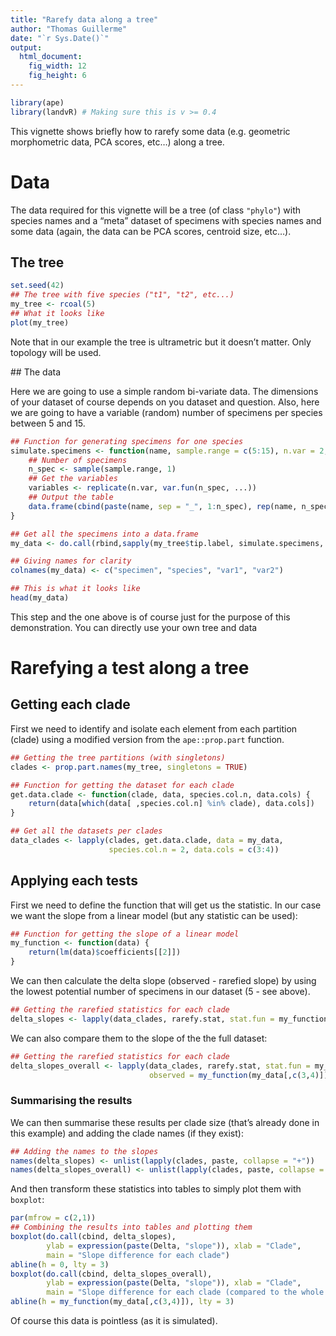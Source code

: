 ```yaml
---
title: "Rarefy data along a tree"
author: "Thomas Guillerme"
date: "`r Sys.Date()`"
output:
  html_document:
    fig_width: 12
    fig_height: 6
---
```


```r
library(ape)
library(landvR) # Making sure this is v >= 0.4
```

This vignette shows briefly how to rarefy some data (e.g. geometric morphometric data, PCA scores, etc...) along a tree.

# Data

The data required for this vignette will be a tree (of class `"phylo"`) with species names and a "meta" dataset of specimens with species names and some data (again, the data can be PCA scores, centroid size, etc...).

## The tree

```r
set.seed(42)
## The tree with five species ("t1", "t2", etc...)
my_tree <- rcoal(5)
## What it looks like
plot(my_tree)
```

Note that in our example the tree is ultrametric but it doesn't matter.
Only topology will be used.

## The data

Here we are going to use a simple random bi-variate data.
The dimensions of your dataset of course depends on you dataset and question.
Also, here we are going to have a variable (random) number of specimens per species between 5 and 15.


```r
## Function for generating specimens for one species
simulate.specimens <- function(name, sample.range = c(5:15), n.var = 2, var.fun = rnorm, ...) {
    ## Number of specimens
    n_spec <- sample(sample.range, 1)
    ## Get the variables
    variables <- replicate(n.var, var.fun(n_spec, ...))
    ## Output the table
    data.frame(cbind(paste(name, sep = "_", 1:n_spec), rep(name, n_spec)), variables)
}

## Get all the specimens into a data.frame
my_data <- do.call(rbind,sapply(my_tree$tip.label, simulate.specimens, simplify = FALSE))

## Giving names for clarity
colnames(my_data) <- c("specimen", "species", "var1", "var2")

## This is what it looks like
head(my_data)
```

This step and the one above is of course just for the purpose of this demonstration.
You can directly use your own tree and data

# Rarefying a test along a tree

## Getting each clade

First we need to identify and isolate each element from each partition (clade) using a modified version from the `ape::prop.part` function.

```r
## Getting the tree partitions (with singletons)
clades <- prop.part.names(my_tree, singletons = TRUE)

## Function for getting the dataset for each clade
get.data.clade <- function(clade, data, species.col.n, data.cols) {
    return(data[which(data[ ,species.col.n] %in% clade), data.cols])
}

## Get all the datasets per clades
data_clades <- lapply(clades, get.data.clade, data = my_data,
                      species.col.n = 2, data.cols = c(3:4))
```

## Applying each tests

First we need to define the function that will get us the statistic.
In our case we want the slope from a linear model (but any statistic can be used):

```r
## Function for getting the slope of a linear model
my_function <- function(data) {
    return(lm(data)$coefficients[[2]])
}
```

We can then calculate the delta slope (observed - rarefied slope) by using the lowest potential number of specimens in our dataset (5 - see above).

```r
## Getting the rarefied statistics for each clade
delta_slopes <- lapply(data_clades, rarefy.stat, stat.fun = my_function, rarefaction = 5)
```

We can also compare them to the slope of the the full dataset:

```r
## Getting the rarefied statistics for each clade
delta_slopes_overall <- lapply(data_clades, rarefy.stat, stat.fun = my_function, rarefaction = 5,
                               observed = my_function(my_data[,c(3,4)]))
```

### Summarising the results

We can then summarise these results per clade size (that's already done in this example) and adding the clade names (if they exist):

```r
## Adding the names to the slopes
names(delta_slopes) <- unlist(lapply(clades, paste, collapse = "+"))
names(delta_slopes_overall) <- unlist(lapply(clades, paste, collapse = "+"))
```

And then transform these statistics into tables to simply plot them with `boxplot`:

```r
par(mfrow = c(2,1))
## Combining the results into tables and plotting them
boxplot(do.call(cbind, delta_slopes),
        ylab = expression(paste(Delta, "slope")), xlab = "Clade",
        main = "Slope difference for each clade")
abline(h = 0, lty = 3)
boxplot(do.call(cbind, delta_slopes_overall),
        ylab = expression(paste(Delta, "slope")), xlab = "Clade",
        main = "Slope difference for each clade (compared to the whole dataset)")
abline(h = my_function(my_data[,c(3,4)]), lty = 3)
```

Of course this data is pointless (as it is simulated).
